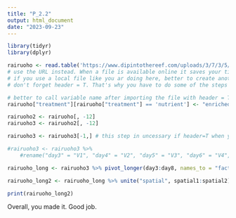 ```yaml
---
title: "P_2.2"
output: html_document
date: "2023-09-23"
---
```


```r
library(tidyr)
library(dplyr)
```

```r
rairuoho <- read.table('https://www.dipintothereef.com/uploads/3/7/3/5/37359245/rairuoho.txt', header =T, sep="\t")
# use the URL instead. When a file is available online it saves your time to import directly from a URL
# if you use a local file like you ar doing here, better to create another file such as 'Data' in your working directory. To import it you will use: 'Data/rairuoho.txt'
# don't forget header = T. That's why you have to do some of the steps below.

```

```r
# better to call variable name after importing the file with header = T
rairuoho["treatment"][rairuoho["treatment"] == 'nutrient'] <- "enriched"
```

```r
rairuoho2 <- rairuoho[, -12]
rairuoho3 <- rairuoho2[, -12]
```

```r
rairuoho3 <- rairuoho3[-1,] # this step in uncessary if header=T when you import your file
```

```r
#rairuoho3 <- rairuoho3 %>% 
    #rename("day3" = "V1", "day4" = "V2", "day5" = "V3", "day6" = "V4", "day7" = "V5", "day8" = "V6", "germinate" = "V7", "bed" = "V8", "treatment" = "V9", "spatial1" = "V10", "spatial2" = "V11")
```

```r
rairuoho_long <- rairuoho3 %>% pivot_longer(day3:day8, names_to = "factor", values_to = "length")
```

```r
rairuoho_long2 <- rairuoho_long %>% unite("spatial", spatial1:spatial2)
```

```r
print(rairuoho_long2)
```

Overall, you made it. Good job.
